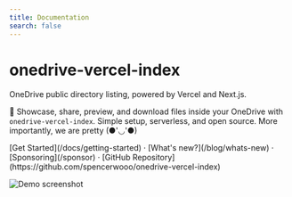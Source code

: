 ```yaml
---
title: Documentation
search: false
---
```



<h1 className="text-center font-extrabold md:text-5xl mt-8">onedrive-vercel-index</h1>

<p className="text-center text-lg mb-2 text-gray-600 md:text-2xl">
  OneDrive public directory listing, powered by Vercel and Next.js.
</p>

<Bleed>
  <Features />
</Bleed>

🍌 Showcase, share, preview, and download files inside your OneDrive with `onedrive-vercel-index`. Simple setup, serverless, and open source. More importantly, we are pretty (●'◡'●)

<p className="mt-8 text-center">
  [Get Started](/docs/getting-started) · [What's new?](/blog/whats-new) · [Sponsoring](/sponsor) · [GitHub
  Repository](https://github.com/spencerwooo/onedrive-vercel-index)
</p>

![Demo screenshot](../../public/images/demo.png)
